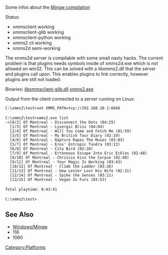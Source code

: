 Some infos about the [[Windows/Mingw|Mingw compilation]]

Status:

* xmmsclient working
* xmmsclient-glib working
* xmmsclient-python working
* xmms2 cli working
* xmms2d semi-working


The xmms2d server is compilable with some small nasty hacks. The current problem is that plugins needs symbols inside of xmms2d.exe which is not allowed on win32. This can be solved with a libxmms2.dll that the server and plugins call upon. This enables plugins to link correctly, however plugins are still not loaded. 

Binaries:
[http://exodus.xmms.se/~nano/libxmmsclient-glib.dll libxmmsclient-glib.dll]
[http://exodus.xmms.se/~nano/xmms2.exe xmms2.exe]


Output from the client connected to a server running on Linux:

 C:\xmms2\test>set XMMS_PATH=tcp://192.168.10.1:6666
 
 C:\xmms2\test>xmms2.exe list
 ->[0/2] Of Montreal - Disconnect the Dots (04:25)
   [1/3] Of Montreal - Lysergic Bliss (04:04)
   [2/4] Of Montreal - Will You Come and Fetch Me (01:59)
   [3/5] Of Montreal - My British Tour Diary (02:19)
   [4/6] Of Montreal - Rapture Rapes The Muses (03:03)
   [5/7] Of Montreal - Eros' Entropic Tundra (03:13)
   [6/8] Of Montreal - City Bird (02:20)
   [7/9] Of Montreal - Erroneous Escape Into Eric Eckles (02:48)
   [8/10] Of Montreal - Chrissie Kiss the Corpse (02:40)
   [9/11] Of Montreal - Your Magic Is Working (03:43)
   [10/12] Of Montreal - Climb the Ladder (03:26)
   [11/13] Of Montreal - How Lester Lost His Wife (02:31)
   [12/14] Of Montreal - Spike the Senses (03:11)
   [13/15] Of Montreal - Vegan In Furs (03:53)
 
 Total playtime: 0:43:41
 
 C:\xmms2\test>

== See Also ==
* [[Windows/Mingw]]
* <mantis>116</mantis>
* <mantis>1060</mantis>

[[Category:Platforms]]